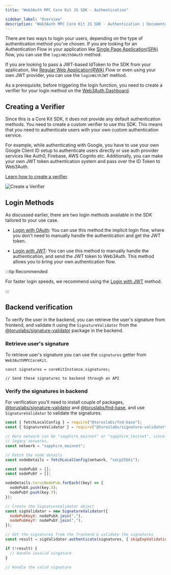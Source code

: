 ```yaml
---
title: "Web3Auth MPC Core Kit JS SDK - Authentication"

sidebar_label: "Overview"
description: "Web3Auth MPC Core Kit JS SDK - Authentication | Documentation - Web3Auth"
---
```



There are two ways to login your users, depending on the type of authentication method you've
chosen. If you are looking for an Authentication Flow in your application like
[Single Page Application(SPA)](https://www.oauth.com/oauth2-servers/single-page-apps/) flow, you can
use the `loginWithOAuth` method.

If you are looking to pass a JWT-based IdToken to the SDK from your application, like
[Regular Web Application(RWA)](https://www.oauth.com/oauth2-servers/server-side-apps/) Flow or even
using your own JWT provider, you can use the `loginWithJWT` method.

As a prerequisite, before triggering the login function, you need to create a verifier for your
login method on the [Web3Auth Dashboard](https://dashboard.web3auth.io).

## Creating a Verifier

Since this is a Core Kit SDK, it does not provide any default authentication methods. You need to
create a custom verifier to use this SDK. This means that you need to authenticate users with your
own custom authentication service.

For example, while authenticating with Google, you have to use your own Google Client ID setup to
authenticate users directly or use auth provider services like Auth0, Firebase, AWS Cognito etc.
Additionally, you can make your own JWT token authentication system and pass over the ID Token to
Web3Auth.

[Learn how to create a verifier](/auth-provider-setup/verifiers).

![Create a Verifier](/images/dashboard/create-verifier.gif)

## Login Methods

As discussed earlier, there are two login methods available in the SDK tailored to your use case.

- [Login with OAuth](/sdk/core-kit/mpc-core-kit/authentication/login-oauth): You can use this method
  the implicit login flow, where you don't need to manually handle the authentication and get the
  JWT token.

- [Login with JWT](/sdk/core-kit/mpc-core-kit/authentication/login-jwt): You can use this method to
  manually handle the authentication, and send the JWT token to Web3Auth. This method allows you to
  bring your own authentication flow.

:::tip Recommended

For faster login speeds, we recommend using the
[Login with JWT](/sdk/core-kit/mpc-core-kit/authentication/login-jwt) method.

:::

## Backend verification

To verify the user in the backend, you can retrieve the user's signature from frontend, and validate
it using the `SignatureValidator` from the
[@toruslabs/signature-validator](https://www.npmjs.com/package/@toruslabs/signature-validator)
package in the backend.

### Retrieve user's signature

To retrieve user's signature you can use the `signatures` getter from `Web3AuthMPCCoreKit`.

```tsx
const signatures = coreKitInstance.signatures;

// Send these signatures to backend through an API
```

### Verify the signatures in backend

For verification you'll need to install couple of packages,
[@toruslabs/signature-validator](https://www.npmjs.com/package/@toruslabs/signature-validator) and
[@toruslabs/fnd-base](https://www.npmjs.com/package/@toruslabs/fnd-base), and use
`SignatureValidator` to validate the signatures.

```js
const { fetchLocalConfig } = require("@toruslabs/fnd-base");
const { SignatureValidator } = require("@toruslabs/signature-validator");

// Here network can be "sapphire_mainnet" or "sapphire_testnet", since MPC doesn't support
// legacy networks.
const network = "sapphire_mainnet";

// Fetch the node details
const nodeDetails = fetchLocalConfig(network, "secp256k1");

const nodePubX = [];
const nodePubY = [];

nodeDetails.torusNodePub.forEach((key) => {
  nodePubX.push(key.X);
  nodePubY.push(key.Y);
});

// Create the SignatureValidator object
const sigValidator = new SignatureValidator({
  nodePubKeyX: nodePubX.join(","),
  nodePubKeyY: nodePubY.join(","),
});

// Get the signatures from the frontend & validate the signatures
const result = sigValidator.authenticate(signatures, { skipExpValidation: false });

if (!result) {
  // Handle invalid singature
}

// Handle the valid signature
```
